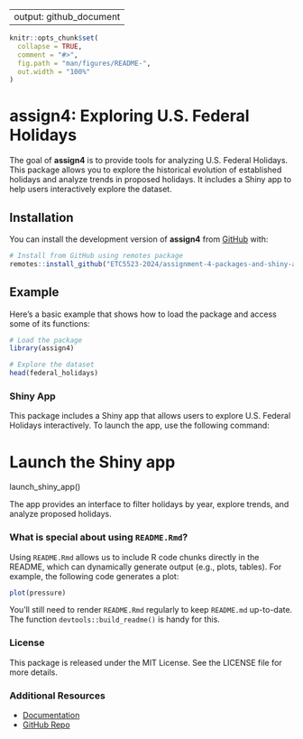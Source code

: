 
---
output: github_document
---

<!-- README.md is generated from README.Rmd. Please edit that file -->

```r
knitr::opts_chunk$set(
  collapse = TRUE,
  comment = "#>",
  fig.path = "man/figures/README-",
  out.width = "100%"
)
```

# assign4: Exploring U.S. Federal Holidays

<!-- badges: start -->
<!-- badges: end -->

The goal of **assign4** is to provide tools for analyzing U.S. Federal Holidays. This package allows you to explore the historical evolution of established holidays and analyze trends in proposed holidays. It includes a Shiny app to help users interactively explore the dataset.

## Installation

You can install the development version of **assign4** from [GitHub](https://github.com/ETC5523-2024/assignment-4-packages-and-shiny-apps-xiaoranzhong0924) with:

```r
# Install from GitHub using remotes package
remotes::install_github("ETC5523-2024/assignment-4-packages-and-shiny-apps-xiaoranzhong0924", subdir = "assign4")
```

## Example

Here’s a basic example that shows how to load the package and access some of its functions:

```r
# Load the package
library(assign4)

# Explore the dataset
head(federal_holidays)
```

### Shiny App

This package includes a Shiny app that allows users to explore U.S. Federal Holidays interactively. To launch the app, use the following command:

# Launch the Shiny app
launch_shiny_app()

The app provides an interface to filter holidays by year, explore trends, and analyze proposed holidays.

### What is special about using `README.Rmd`?

Using `README.Rmd` allows us to include R code chunks directly in the README, which can dynamically generate output (e.g., plots, tables). For example, the following code generates a plot:

```r
plot(pressure)
```

You'll still need to render `README.Rmd` regularly to keep `README.md` up-to-date. The function `devtools::build_readme()` is handy for this.

### License

This package is released under the MIT License. See the LICENSE file for more details.

### Additional Resources

- [Documentation](https://etc5523-2024.github.io/assignment-4-packages-and-shiny-apps-xiaoranzhong0924/)
- [GitHub Repo](https://github.com/ETC5523-2024/assignment-4-packages-and-shiny-apps-xiaoranzhong0924)
